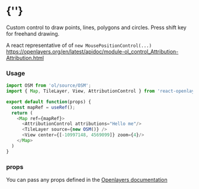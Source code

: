  
<Meta of={AttributionControlStories} />
 
# {'<AttributionControl />'}

Custom control to draw points, lines, polygons and circles. 
Press shift key for freehand drawing.
 
A react representative of of `new MousePositionControl(...)`
https://openlayers.org/en/latest/apidoc/module-ol_control_Attribution-Attribution.html

<Story of={AttributionControlStories.Primary} />

### Usage
```typescript
import OSM from 'ol/source/OSM';
import { Map, TileLayer, View, AttributionControl } from 'react-openlayers';

export default function(props) {
  const mapRef = useRef();
  return (
    <Map ref={mapRef}>
      <AttributionControl attributions="Hello me"/>
      <TileLayer source={new OSM()} />
      <View center={[-10997148, 4569099]} zoom={4}/>
    </Map>
  )
}
```

### props

You can pass any props defined in the 
[Openlayers documentation](https://openlayers.org/en/latest/apidoc/module-ol_control_Attribution-Attribution.html)
